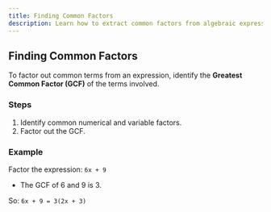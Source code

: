 ---
title: Finding Common Factors
description: Learn how to extract common factors from algebraic expressions.
---

## Finding Common Factors

To factor out common terms from an expression, identify the **Greatest Common Factor (GCF)** of the terms involved.

### Steps
1. Identify common numerical and variable factors.
2. Factor out the GCF.

### Example
Factor the expression:
`
6x + 9
`
- The GCF of 6 and 9 is 3.

So:
`
6x + 9 = 3(2x + 3)
`